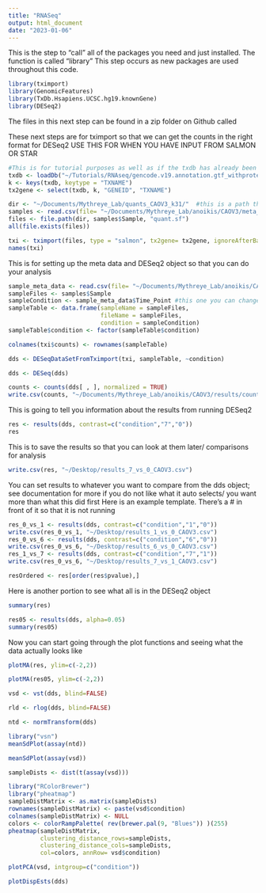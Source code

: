 ```yaml
---
title: "RNASeq"
output: html_document
date: "2023-01-06"
---
```

This is the step to "call" all of the packages you need and just installed. 
The function is called "library"
This step occurs as new packages are used throughout this code. 
```r
library(tximport)
library(GenomicFeatures)
library(TxDb.Hsapiens.UCSC.hg19.knownGene)
library(DESeq2)
```

The files in this next step can be found in a zip folder on Github called

These next steps are for tximport so that we can get the counts in the right format for DESeq2 
USE THIS FOR WHEN YOU HAVE INPUT FROM SALMON OR STAR 

```r
#This is for tutorial purposes as well as if the txdb has already been made 
txdb <- loadDb("~/Tutorials/RNAseq/gencode.v19.annotation.gtf_withproteinids.TxDb")
k <- keys(txdb, keytype = "TXNAME")
tx2gene <- select(txdb, k, "GENEID", "TXNAME")
```


```r
dir <- "~/Documents/Mythreye_Lab/quants_CAOV3_k31/"  #this is a path that you will change. This is the quants folder from Salmon that should be locally on your computer 
samples <- read.csv(file= "~/Documents/Mythreye_Lab/anoikis/CAOV3/meta_CAOV3.csv") #CSV is a metadata file. A sample of this file is on github 
files <- file.path(dir, samples$Sample, "quant.sf")
all(file.exists(files))
```


```r
txi <- tximport(files, type = "salmon", tx2gene= tx2gene, ignoreAfterBar= TRUE)
names(txi)
```


This is for setting up the meta data and DESeq2 object so that you can do your analysis 
```r
sample_meta_data <- read.csv(file= "~/Documents/Mythreye_Lab/anoikis/CAOV3/meta_CAOV3.csv") #this is a DIFFERENT meta data file. Example in github. Include any information in this that you want to compare between samples
sampleFiles <- samples$Sample
sampleCondition <- sample_meta_data$Time_Point #this one you can change to whatever column you want in your meta data for comparisons 
sampleTable <- data.frame(sampleName = sampleFiles,
                          fileName = sampleFiles,
                          condition = sampleCondition)
sampleTable$condition <- factor(sampleTable$condition)
```


```r
colnames(txi$counts) <- rownames(sampleTable)
```

```r
dds <- DESeqDataSetFromTximport(txi, sampleTable, ~condition)
```

```r
dds <- DESeq(dds)
```

```r
counts <- counts(dds[ , ], normalized = TRUE)
write.csv(counts, "~/Documents/Mythreye_Lab/anoikis/CAOV3/results/counts_CAOV3.csv")
```

This is going to tell you information about the results from running DESeq2 
```r
res <- results(dds, contrast=c("condition","7","0"))
res
```

This is to save the results so that you can look at them later/ comparisons for analysis 
```r
write.csv(res, "~/Desktop/results_7_vs_0_CAOV3.csv")
```


You can set results to whatever you want to compare from the dds object; see documentation for more if you do not like what it auto selects/ you want more than what this did first 
Here is an example template. There's a # in front of it so that it is not running 
```r
res_0_vs_1 <- results(dds, contrast=c("condition","1","0"))
write.csv(res_0_vs_1, "~/Desktop/results_1_vs_0_CAOV3.csv")
res_0_vs_6 <- results(dds, contrast=c("condition","6","0"))
write.csv(res_0_vs_6, "~/Desktop/results_6_vs_0_CAOV3.csv")
res_1_vs_7 <- results(dds, contrast=c("condition","7","1"))
write.csv(res_0_vs_6, "~/Desktop/results_7_vs_1_CAOV3.csv")
```

```r
resOrdered <- res[order(res$pvalue),]
```

Here is another portion to see what all is in the DESeq2 object 
```r
summary(res)
```

```r
res05 <- results(dds, alpha=0.05)
summary(res05)
```

Now you can start going through the plot functions and seeing what the data actually looks like 
```r
plotMA(res, ylim=c(-2,2))
```

```r
plotMA(res05, ylim=c(-2,2))
```

```r
vsd <- vst(dds, blind=FALSE)
```

```r
rld <- rlog(dds, blind=FALSE)
```

```r
ntd <- normTransform(dds)
```

```r
library("vsn")
meanSdPlot(assay(ntd))
```

```r
meanSdPlot(assay(vsd))
```

```r
sampleDists <- dist(t(assay(vsd)))
```

```r
library("RColorBrewer")
library("pheatmap")
sampleDistMatrix <- as.matrix(sampleDists)
rownames(sampleDistMatrix) <- paste(vsd$condition)
colnames(sampleDistMatrix) <- NULL
colors <- colorRampPalette( rev(brewer.pal(9, "Blues")) )(255)
pheatmap(sampleDistMatrix,
         clustering_distance_rows=sampleDists,
         clustering_distance_cols=sampleDists,
         col=colors, annRow= vsd$condition)
```

```r
plotPCA(vsd, intgroup=c("condition"))
```

```r
plotDispEsts(dds)
```




